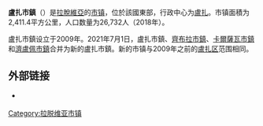 {{多個問題|
{{refimprove|time=2017-03-29T12:43:06+00:00}}
{{unreferenced|time=2017-03-29T12:43:04+00:00}}
{{expand|time=2017-03-29T12:43:04+00:00}}
}}
{{Infobox settlement
| name                    = 盧扎市鎮
| native_name             = Ludzas novads
| native_name_lang        = lv
| settlement_type         = [[拉脫維亞行政區劃|市镇]]
| image_skyline           = Ludza 2012. gads.jpg
| image_caption           = 盧扎市容
| image_flag              = Ludzas-novads-Flag.png
| flag_size               = 145px
| image_shield            = Ludzas novads COA.svg
| shield_size             = 75px
| image_map               = Ludzas novads 2021.png
| map_caption             = 2021年时的盧扎市鎮地图
| coordinates             = 
| coor_pinpoint           = 
| coordinates_footnotes   = 
| subdivision_type        = [[世界政區索引|国家]]
| subdivision_name        = {{LAT}}
| established_title       = 最初设立
| established_date        = 2009年
| established_title1      = 合并
| established_date1       = 2021年
| seat_type               = 行政中心
| seat                    = [[盧扎|盧扎]]
| unit_pref               = Metric
| area_total_km2          = 2411.4
| area_rank               = 
| area_note               = 
| area_footnotes          = 
| population_as_of        = 2018年
| population_total        = 26732
| population_density_km2  = auto
| population_note         = 
| population_footnotes    = 
| timezone1               = 
| utc_offset1             = 
| timezone1_DST           = 
| utc_offset1_DST         = 
| postal_code_type        =
| postal_code             = 
| area_code_type          = 
| area_code               = 
| iso_code                = 
| website                 = {{URL|https://ludzasnovads.lv/}}
| footnotes               = 
}}
'''盧扎市鎮'''（{{lang-lv|Ludzas novads}}）是[[拉脫維亞|拉脫維亞]]的[[拉脫維亞行政區劃|市镇]]，位於該國東部，行政中心为[[盧扎|盧扎]]。市镇面積为2,411.4平方公里，人口数量为26,732人（2018年）。

盧扎市鎮设立于2009年。2021年7月1日，盧扎市鎮、[[齊布拉市鎮|齊布拉市鎮]]、[[卡爾薩瓦市鎮|卡爾薩瓦市鎮]]和[[濟盧佩市鎮|濟盧佩市鎮]]合并为新的盧扎市鎮。新的市镇与2009年之前的[[盧扎區_(拉脫維亞)|盧扎区]]范围相同。
<!--
== 参考文献 ==
{{Reflist}}
-->
== 外部链接 ==
{{commonscat|Ludza Municipality|position=left}}
* {{Official site|https://ludzasnovads.lv/}} {{lv}} {{ru}} {{en}}

{{拉脱维亚行政区划}}
{{Latvia-geo-stub}}

{{DEFAULTSORT:Ludza}}
[[Category:拉脱维亚市镇|Category:拉脱维亚市镇]]